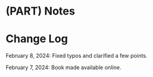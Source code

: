 # (PART) Notes {.unnumbered}

# Change Log {.unnumbered}

February 8, 2024: Fixed typos and clarified a few points.

February 7, 2024: Book made available online.
